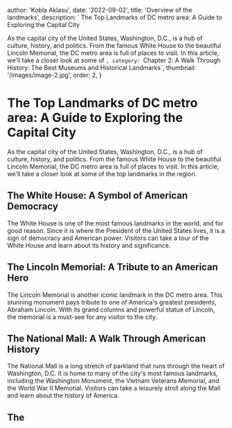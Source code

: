 
  author: 'Kobla Aklasu',
  date: '2022-09-02',
  title: 'Overview of the landmarks',
  description: ` The Top Landmarks of DC metro area: A Guide to Exploring the Capital City

As the capital city of the United States, Washington, D.C., is a hub of culture, history, and politics. From the famous White House to the beautiful Lincoln Memorial, the DC metro area is full of places to visit. In this article, we'll take a closer look at some of `,
  category: `Chapter 2: A Walk Through History: The Best Museums and Historical Landmarks`,
  thumbnail: '/images/image-2.jpg',
  order: 2,
}

        


# The Top Landmarks of DC metro area: A Guide to Exploring the Capital City

As the capital city of the United States, Washington, D.C., is a hub of culture, history, and politics. From the famous White House to the beautiful Lincoln Memorial, the DC metro area is full of places to visit. In this article, we'll take a closer look at some of the top landmarks in the region.

## The White House: A Symbol of American Democracy

The White House is one of the most famous landmarks in the world, and for good reason. Since it is where the President of the United States lives, it is a sign of democracy and American power. Visitors can take a tour of the White House and learn about its history and significance.

## The Lincoln Memorial: A Tribute to an American Hero

The Lincoln Memorial is another iconic landmark in the DC metro area. This stunning monument pays tribute to one of America's greatest presidents, Abraham Lincoln. With its grand columns and powerful statue of Lincoln, the memorial is a must-see for any visitor to the city.

## The National Mall: A Walk Through American History

The National Mall is a long stretch of parkland that runs through the heart of Washington, D.C. It is home to many of the city's most famous landmarks, including the Washington Monument, the Vietnam Veterans Memorial, and the World War II Memorial. Visitors can take a leisurely stroll along the Mall and learn about the history of America.

## The
        